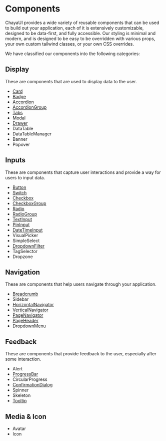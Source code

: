 
<Meta title="Components/Overview"  />

# Components

ChayaUI provides a wide variety of reusable components that can be used to build out your application, each of it
is extensively customizable, designed to be data-first, and fully accessible. Our styling is minimal and modern,
and is designed to be easy to be overridden with various props, your own custom tailwind classes, or your own
CSS overrides.

We have classified our components into the following categories:


## Display

These are components that are used to display data to the user.

- [Card](/docs/components-display-card--docs)
- [Badge](/docs/components-display-badge--docs)
- [Accordion](/docs/components-display-accordion--docs)
- [AccordionGroup](/docs/components-display-accordiongroup--docs)
- [Tabs](/docs/components-display-tabs--docs)
- [Modal](/docs/components-display-modal--docs)
- [Drawer](/docs/components-display-drawer--docs)
- DataTable
- DataTableManager
- Banner
- Popover

## Inputs

These are components that capture user interactions and provide a way for users to input data.

- [Button](/docs/components-inputs-button--docs)
- [Switch](/docs/components-inputs-switch--docs)
- [Checkbox](/docs/components-inputs-checkbox--docs)
- [CheckboxGroup](/docs/components-inputs-checkboxgroup--docs)
- [Radio](/docs/components-inputs-radio--docs)
- [RadioGroup](/docs/components-inputs-radiogroup--docs)
- [TextInput](/docs/components-inputs-textinput--docs)
- [PinInput](/docs/components-inputs-pininput--docs)
- [DateTimeInput](/docs/components-inputs-datetimeinput--docs)
- VisualPicker
- SimpleSelect
- [DropdownFilter](/docs/components-inputs-dropdownfilter--docs)
- TagSelector
- Dropzone

## Navigation

These are components that help users navigate through your application.

- [Breadcrumb](/docs/components-navigation-breadcrumb--docs)
- Sidebar
- [HorizontalNavigator](/docs/components-navigation-horizontalnavigator--docs)
- [VerticalNavigator](/docs/components-navigation-verticalnavigator--docs)
- [PageNavigator](/docs/components-navigation-pagenavigator--docs)
- [PageHeader](/docs/components-navigation-pageheader--docs)
- [DropdownMenu](/docs/components-navigation-dropdownmenu--docs)

## Feedback

These are components that provide feedback to the user, especially after some interaction.

- Alert
- [ProgressBar](/docs/components-feedback-progressbar--docs)
- CircularProgress
- [ConfirmationDialog](/docs/components-feedback-confirmationdialog--docs)
- Spinner
- Skeleton
- [Tooltip](/docs/components-feedback-tooltip--docs)

## Media & Icon

- Avatar
- Icon

